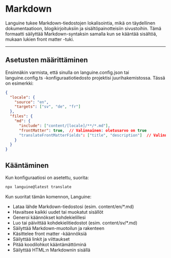 # Markdown

Languine tukee Markdown-tiedostojen lokalisointia, mikä on täydellinen dokumentaatioon, blogikirjoituksiin ja sisältöpainotteisiin sivustoihin. Tämä formaatti säilyttää Markdown-syntaksin samalla kun se kääntää sisältöä, mukaan lukien front matter -tuki.

---

## Asetusten määrittäminen

Ensinnäkin varmista, että sinulla on languine.config.json tai languine.config.ts -konfiguraatiotiedosto projektisi juurihakemistossa. Tässä on esimerkki:

```json
{
  "locale": {
    "source": "en",
    "targets": ["sv", "de", "fr"]
  },
  "files": {
    "md": {
      "include": ["content/[locale]/**/*.md"],
      "frontMatter": true,  // Valinnainen: oletusarvo on true
      "translateFrontMatterFields": ["title", "description"]  // Valinnainen: määritä, mitkä front matter -kentät käännetään
    }
  }
}
```

## Kääntäminen

Kun konfiguraatiosi on asetettu, suorita:

```bash
npx languine@latest translate
```

Kun suoritat tämän komennon, Languine:

- Lataa lähde Markdown-tiedostosi (esim. content/en/*.md)
- Havaitsee kaikki uudet tai muokatut sisällöt
- Generoi käännökset kohdekielillesi
- Luo tai päivittää kohdekielitiedostot (esim. content/sv/*.md)
- Säilyttää Markdown-muotoilun ja rakenteen
- Käsittelee front matter -käännöksiä
- Säilyttää linkit ja viittaukset
- Pitää koodilohkot kääntämättöminä
- Säilyttää HTML:n Markdownin sisällä
